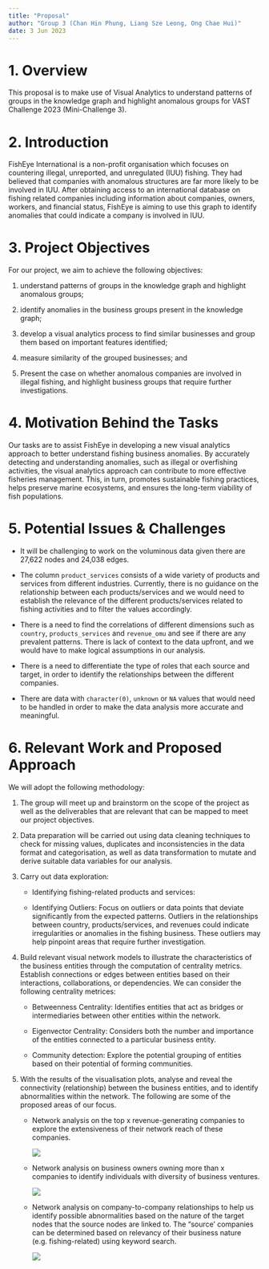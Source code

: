 ```yaml
---
title: "Proposal"
author: "Group 3 (Chan Hin Phung, Liang Sze Leong, Ong Chae Hui)"
date: 3 Jun 2023
---
```


# 1. Overview

This proposal is to make use of Visual Analytics to understand patterns of groups in the knowledge graph and highlight anomalous groups for VAST Challenge 2023 (Mini-Challenge 3).

# 2. Introduction

FishEye International is a non-profit organisation which focuses on countering illegal, unreported, and unregulated (IUU) fishing. They had believed that companies with anomalous structures are far more likely to be involved in IUU. After obtaining access to an international database on fishing related companies including information about companies, owners, workers, and financial status, FishEye is aiming to use this graph to identify anomalies that could indicate a company is involved in IUU.

# 3. Project Objectives

For our project, we aim to achieve the following objectives:

1.  understand patterns of groups in the knowledge graph and highlight anomalous groups;

2.  identify anomalies in the business groups present in the knowledge graph;

3.  develop a visual analytics process to find similar businesses and group them based on important features identified;

4.  measure similarity of the grouped businesses; and

5.  Present the case on whether anomalous companies are involved in illegal fishing, and highlight business groups that require further investigations.

# 4. Motivation Behind the Tasks

Our tasks are to assist FishEye in developing a new visual analytics approach to better understand fishing business anomalies. By accurately detecting and understanding anomalies, such as illegal or overfishing activities, the visual analytics approach can contribute to more effective fisheries management. This, in turn, promotes sustainable fishing practices, helps preserve marine ecosystems, and ensures the long-term viability of fish populations.

# 5. Potential Issues & Challenges

-   It will be challenging to work on the voluminous data given there are 27,622 nodes and 24,038 edges.

-   The column `product_services` consists of a wide variety of products and services from different industries. Currently, there is no guidance on the relationship between each products/services and we would need to establish the relevance of the different products/services related to fishing activities and to filter the values accordingly.

-   There is a need to find the correlations of different dimensions such as `country`, `products_services` and `revenue_omu` and see if there are any prevalent patterns. There is lack of context to the data upfront, and we would have to make logical assumptions in our analysis.

-   There is a need to differentiate the type of roles that each source and target, in order to identify the relationships between the different companies. 

<!-- -->

-   There are data with `character(0)`, `unknown` or `NA` values that would need to be handled in order to make the data analysis more accurate and meaningful. 

# 6. Relevant Work and Proposed Approach

We will adopt the following methodology:

1.  The group will meet up and brainstorm on the scope of the project as well as the deliverables that are relevant that can be mapped to meet our project objectives.

2.  Data preparation will be carried out using data cleaning techniques to check for missing values, duplicates and inconsistencies in the data format and categorisation, as well as data transformation to mutate and derive suitable data variables for our analysis.

3.  Carry out data exploration:

    -   Identifying fishing-related products and services:

    -   Identifying Outliers: Focus on outliers or data points that deviate significantly from the expected patterns. Outliers in the relationships between country, products/services, and revenues could indicate irregularities or anomalies in the fishing business. These outliers may help pinpoint areas that require further investigation.

4.  Build relevant visual network models to illustrate the characteristics of the business entities through the computation of centrality metrics. Establish connections or edges between entities based on their interactions, collaborations, or dependencies. We can consider the following centrality metrices:

    -   Betweenness Centrality: Identifies entities that act as bridges or intermediaries between other entities within the network.

    -   Eigenvector Centrality: Considers both the number and importance of the entities connected to a particular business entity.

    -   Community detection: Explore the potential grouping of entities based on their potential of forming communities.

5.  With the results of the visualisation plots, analyse and reveal the connectivity (relationship) between the business entities, and to identify abnormalities within the network. The following are some of the proposed areas of our focus.

    -   Network analysis on the top x revenue-generating companies to explore the extensiveness of their network reach of these companies.

        ![](images/Picture1.png)

    -   Network analysis on business owners owning more than x companies to identify individuals with diversity of business ventures.

        ![](images/Picture2.png)

    -   Network analysis on company-to-company relationships to help us identify possible abnormalities based on the nature of the target nodes that the source nodes are linked to. The "source' companies can be determined based on relevancy of their business nature (e.g. fishing-related) using keyword search.

        ![](images/Picture3.png)
